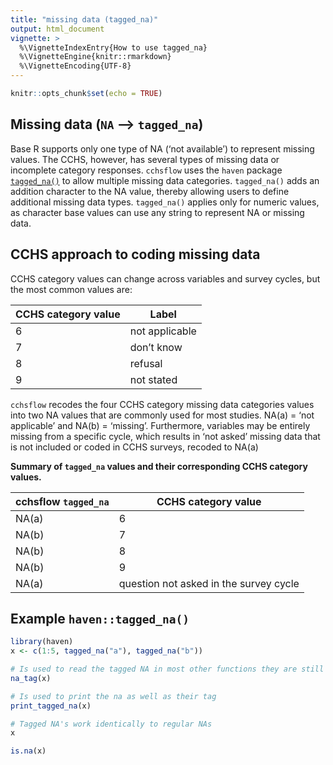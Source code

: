 ```yaml
---
title: "missing data (tagged_na)"
output: html_document
vignette: >
  %\VignetteIndexEntry{How to use tagged_na}     
  %\VignetteEngine{knitr::rmarkdown} 
  %\VignetteEncoding{UTF-8}
---
```


```r
knitr::opts_chunk$set(echo = TRUE)
```

## Missing data (`NA` --> `tagged_na`)

Base R supports only one type of NA ('not available') to represent missing 
values. The CCHS, however, has several types of missing data or incomplete 
category responses. `cchsflow` uses the `haven` package [`tagged_na()`](https://haven.tidyverse.org/reference/tagged_na.html) 
to allow multiple missing data categories. `tagged_na()` adds an addition 
character to the NA value, thereby allowing users to define additional missing 
data types. `tagged_na()` applies only for numeric values, as character base 
values can use any string to represent NA or missing data. 

## CCHS approach to coding missing data

CCHS category values can change across variables and survey 
cycles, but the most common values are:

| CCHS category value | Label |
|----------------|--------------|
| 6                  | not applicable   |
| 7                  | don't know       |
| 8                  | refusal          |
| 9                  | not stated       |


`cchsflow` recodes the four CCHS category missing data categories values into 
two NA values that are commonly used for most studies. NA(a) = 'not applicable' 
and NA(b) = 'missing'. Furthermore, variables may be entirely missing from a 
specific cycle, which results in 'not asked' missing data that is not included 
or coded in CCHS surveys, recoded to NA(a)

**Summary of `tagged_na` values and their corresponding CCHS category values.**

| cchsflow `tagged_na` | CCHS category value | Label |
|----------------|--------------|
| NA(a) | 6                  | not applicable     |
| NA(b) | 7                  | don't know         |
| NA(b) | 8                  | refusal            |
| NA(b) | 9                  | not stated         |
| NA(a) | question not asked in the survey cycle  |

## Example `haven::tagged_na()`
```r
library(haven)
x <- c(1:5, tagged_na("a"), tagged_na("b"))

# Is used to read the tagged NA in most other functions they are still viewed as NA
na_tag(x)
```
```r
# Is used to print the na as well as their tag
print_tagged_na(x)
```
```r
# Tagged NA's work identically to regular NAs
x
```
```r
is.na(x)
```
